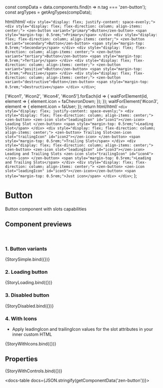 
const compData = data.components.find(n => n.tag === 'zen-button');
const argTypes = getArgTypes(compData);


<Meta title="Buttons/Button" component="zen-button" argTypes={argTypes} />


  html/*html*/ `
    <div style="display: flex; justify-content: space-evenly;">
      <div style="display: flex; flex-direction: column; align-items: center;">
        <zen-button variant="primary">Button</zen-button>
        <span style="margin-top: 0.5rem;">Primary</span>
      </div>
      <div style="display: flex; flex-direction: column; align-items: center;">
        <zen-button variant="secondary">Button</zen-button>
        <span style="margin-top: 0.5rem;">Secondary</span>
      </div>
      <div style="display: flex; flex-direction: column; align-items: center;">
        <zen-button variant="tertiary">Button</zen-button>
        <span style="margin-top: 0.5rem;">Tertiary</span>
      </div>
      <div style="display: flex; flex-direction: column; align-items: center;">
        <zen-button variant="positive">Button</zen-button>
        <span style="margin-top: 0.5rem;">Positive</span>
      </div>
      <div style="display: flex; flex-direction: column; align-items: center;">
        <zen-button variant="destructive">Button</zen-button>
        <span style="margin-top: 0.5rem;">Destructive</span>
      </div>
    </div>
  `;



  ['#icon1', '#icon2', '#icon4', '#icon5'].forEach(id => {
    waitForElement(id, element => {
      element.icon = faChevronDown;
    });
  });
  waitForElement('#icon3', element => {
    element.icon = faUser;
  });
  return html/*html*/ `
    <div style="display: flex; justify-content: space-evenly;">
      <div style="display: flex; flex-direction: column; align-items: center;">
        <zen-button>
          <zen-icon slot="leadingIcon" id="icon1"></zen-icon>
          Leading Slot
        </zen-button>
        <span style="margin-top: 0.5rem;">Leading Slot</span>
      </div>
      <div style="display: flex; flex-direction: column; align-items: center;">
        <zen-button> Trailing Slot<zen-icon slot="trailingIcon" id="icon2"></zen-icon> </zen-button>
        <span style="margin-top: 0.5rem;">Trailing Slot</span>
      </div>
      <div style="display: flex; flex-direction: column; align-items: center;">
        <zen-button>
          <zen-icon slot="leadingIcon" id="icon3"></zen-icon>
          Leading and Trailing Slots
          <zen-icon slot="trailingIcon" id="icon4"></zen-icon>
        </zen-button>
        <span style="margin-top: 0.5rem;">Leading and Trailing Slots</span>
      </div>
      <div style="display: flex; flex-direction: column; align-items: center;">
        <zen-button> <zen-icon slot="leadingIcon" id="icon5"></zen-icon></zen-button>
        <span style="margin-top: 0.5rem;">Just icon</span>
      </div>
    </div>
  `;
};

# Button

Button component with slots capabilities

## Component previews

<br />

### 1. Button variants

<Canvas>
  <Story name="StorySimple">{StorySimple.bind({})}</Story>
</Canvas>

### 2. Loading button

<Canvas>
  <Story name="StoryLoading">{StoryLoading.bind({})}</Story>
</Canvas>

### 3. Disabled button

<Canvas>
  <Story name="StoryDisabled">{StoryDisabled.bind({})}</Story>
</Canvas>

### 4. With Icons

- Apply leadingIcon and trailingIcon values for the slot attributes in your inner custom HTML

<Canvas>
  <Story name="StoryWithIcons">{StoryWithIcons.bind({})}</Story>
</Canvas>

## Properties

<Canvas>
  <Story
    name="default"
    args={{
      ...getDefaultArgs(argTypes),
      // override some default values:
      variant: 'primary',
    }}
  >
    {StoryWithControls.bind({})}
  </Story>
</Canvas>

<ArgsTable story="default" />

<docs-table docs={JSON.stringify(getComponentData('zen-button'))}></docs-table>

